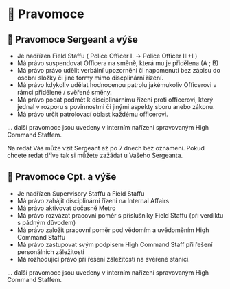 
# 📜 Pravomoce

## 📜 Pravomoce Sergeant a výše

- Je nadřízen Field Staffu ( Police Officer I. → Police Officer III+I )
- Má právo suspendovat Officera na směně, která mu je přidělena (A ; B)
- Má právo právo udělit verbální upozornění či napomenutí bez zápisu do osobní složky či jiné formy mimo discplinární řízení.
- Má právo kdykoliv udělat hodnocenou patrolu jakémukoliv Officerovi v rámci přidělené / svěřené směny.
- Má právo podat podmět k disciplinárnímu řízení proti officerovi, který jednal v rozporu s povinnostmi či jinými aspekty sboru anebo zákonu.
- Má právo určit patrolovací oblast každému officerovi.

... další pravomoce jsou uvedeny v interním nařízení spravovaným High Command Staffem.

<Callout type="info" emoji="ℹ️">
Na redat Vás může vzít Sergeant až po 7 dnech bez oznámení. Pokud chcete redat dříve tak si můžete zažádat u Vašeho Sergeanta.
</Callout>


## 📜 Pravomoce Cpt. a výše

- Je nadřízen Supervisory Staffu a Field Staffu
- Má právo zahájit disciplinární řízení na Internal Affairs
- Má právo aktivovat dočasně Metro
- Má právo rozvázat pracovní poměr s příslušníky Field Staffu (při verdiktu s pádným důvodem)
- Má právo založit pracovní poměr pod vědomím a uvědoměním High Command Staffu
- Má právo zastupovat svým podpisem High Command Staff při řešení personálních záležitostí
- Má rozhodující právo při řešení záležitostí na svěřené stanici.

... další pravomoce jsou uvedeny v interním nařízení spravovaným High Command Staffem.
